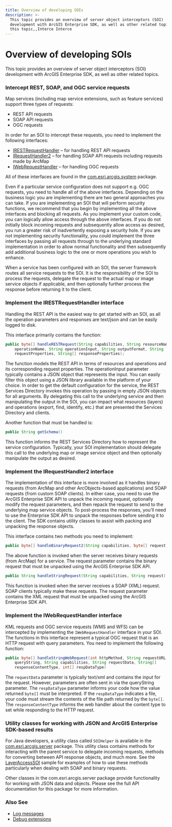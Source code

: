 ```yaml
---
title: Overview of developing SOIs
description: >-
  This topic provides an overview of server object interceptors (SOI)
  development with ArcGIS Enterprise SDK, as well as other related topics. ,In
  this topic,,Interce Interce
---
```


# Overview of developing SOIs

This topic provides an overview of server object interceptors (SOI) development with ArcGIS Enterprise SDK, as well as other related topics.

### Intercept REST, SOAP, and OGC service requests

Map services (including map service extensions, such as feature services) support three types of requests:

- REST API requests
- SOAP API requests
- OGC requests

In order for an SOI to intercept these requests, you need to implement the following interfaces:

- [IRESTRequestHandler](/api-reference/java/index.html?com/esri/arcgis/system/IRESTRequestHandler.html) – for handling REST API requests
- [IRequestHandler2](/api-reference/java/index.html?com/esri/arcgis/system/IRequestHandler2.html) – for handling SOAP API requests including requests made by ArcMap
- [IWebRequestHandler](/api-reference/java/index.html?com/esri/arcgis/system/IWebRequestHandler.html) – for handling OGC requests

All of these interfaces are found in the [com.esri.arcgis.system](/api-reference/java/index.html?com/esri/arcgis/system/package-summary.html) package.

Even if a particular service configuration does not support e.g. OGC requests, you need to handle all of the above interfaces. Depending on the business logic you are implementing there are two general approaches you can take. If you are implementing an SOI that will perform security functions, we recommend that you begin by implementing all the above interfaces and blocking all requests. As you implement your custom code, you can logically allow access through the above interfaces. If you do not initially block incoming requests and subsequently allow access as desired, you run a greater risk of inadvertently exposing a security hole. If you are not implementing security functionality, you could implement the three interfaces by passing all requests through to the underlying standard implementation in order to allow normal functionality and then subsequently add additional business logic to the one or more operations you wish to enhance.

When a service has been configured with an SOI, the server framework routes all service requests to the SOI. It is the responsibility of the SOI to process the requests, delegate the request to the actual map or image service objects if applicable, and then optionally further process the response before returning it to the client.

### Implement the IRESTRequestHandler interface

Handling the REST API is the easiest way to get started with an SOI, as all the operation parameters and responses are text/json and can be easily logged to disk.

This interface primarily contains the function:

```java
public byte[] handleRESTRequest(String capabilities, String resourceName, String
    operationName, String operationInput, String outputFormat, String
    requestProperties, String[] responseProperties);
```

The function models the REST API in terms of resources and operations and its corresponding request properties. The operationInput parameter typically contains a JSON object that represents the input. You can easily filter this object using a JSON library available in the platform of your choice. In order to get the default configuration for the service, the REST Services Directory invokes this operation by passing in empty JSON objects for all arguments. By delegating this call to the underlying service and then manipulating the output in the SOI, you can impact what resources (layers) and operations (export, find, identify, etc.) that are presented the Services Directory and clients.

Another function that must be handled is:

```java
public String getSchema()
```

This function informs the REST Services Directory how to represent the service configuration. Typically, your SOI implementation should delegate this call to the underlying map or image service object and then optionally manipulate the output as desired.

### Implement the IRequestHandler2 interface

The implementation of this interface is more involved as it handles binary requests (from ArcMap and other ArcObjects-based applications) and SOAP requests (from custom SOAP clients). In either case, you need to use the ArcGIS Enterprise SDK API to unpack the incoming request, optionally modify the request parameters, and then repack the request to send to the underlying map service objects. To post-process the responses, you’ll need to use the Enterprise SDK API to unpack the responses before sending it to the client. The SDK contains utility classes to assist with packing and unpacking the response objects.

This interface contains two methods you need to implement:

```java
public byte[] handleBinaryRequest2(String capabilities, byte[] request)
```

The above function is invoked when the server receives binary requests (from ArcMap) for a service. The request parameter contains the binary request that must be unpacked using the ArcGIS Enterprise SDK API.

```java
public String handleStringRequest(String capabilities, String request)
```

This function is invoked when the server receives a SOAP (XML) request. SOAP clients typically make these requests. The request parameter contains the XML request that must be unpacked using the ArcGIS Enterprise SDK API.

### Implement the IWebRequestHandler interface

KML requests and OGC service requests (WMS and WFS) can be intercepted by implementing the `IWebRequestHandler` interface in your SOI. The functions in this interface represent a typical OGC request that is an HTTP request with query parameters. You need to implement the following function:

```java
public byte[] handleStringWebRequest(int httpMethod, String requestURL, String
    queryString, String capabilities, String requestData, String[]
    responseContentType, int[] respDataType)
```

The `requestData` parameter is typically text/xml and contains the input for the request. However, parameters are often sent in via the queryString parameter. The `respDataType` parameter informs your code how the value returned `byte[]` must be interpreted. If the `respDataType` indicates a file, your code must stream the contents of the file path returned by the `byte[]`. The `responseContentType` informs the web handler about the content type to set while responding to the HTTP request.

### Utility classes for working with JSON and ArcGIS Enterprise SDK-based results

For Java developers, a utility class called `SOIHelper` is available in the [com.esri.arcgis.server](/api-reference/java/index.html?com/esri/arcgis/server/package-summary.html) package. This utility class contains methods for interacting with the parent service to delegate incoming requests, methods for converting between API response objects, and much more. See the [LayerAccessSOI](/sample-code/Samples/java/soi/LayerAccessSOI/ReadMe/) sample for examples of how to use these methods particularly when dealing with SOAP and binary requests.

Other classes in the com.esri.arcgis.server package provide functionality for working with JSON data and objects. Please see the full API documentation for this package for more information.

### Also See

-   [Log messages](../log-messages-java/)
-   [Debug extensions](../debug-extensions-dedicated-java/)
